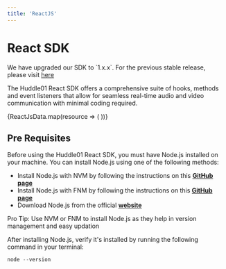 ```yaml
---
title: 'ReactJS'
---
```



# React SDK

<Callout>
  We have upgraded our SDK to `1.x.x`. For the previous stable release, please visit <a className="text-bold underline" href="https://legacy.docs.huddle01.com/docs">here</a>
</Callout>

The Huddle01 React SDK offers a comprehensive suite of hooks, methods and event listeners that allow for seamless real-time audio and video communication with minimal coding required.

<div className="my-16 xl:max-w-none">
  <div className="not-prose mt-4 grid grid-cols-1 gap-8 sm:grid-cols-2 xl:grid-cols-3">
    {ReactJsData.map(resource => (
      <GradientCard key={resource.href} resource={resource} />
    ))}
  </div>
</div>

## Pre Requisites

Before using the Huddle01 React SDK, you must have Node.js installed on your machine. You can install Node.js using one of the following methods:

- Install Node.js with NVM by following the instructions on this **[GitHub page](https://github.com/nvm-sh/nvm)**
- Install Node.js with FNM by following the instructions on this **[GitHub page](https://github.com/Schniz/fnm)**
- Download Node.js from the official **[website](https://nodejs.org/)**

<Callout>
 Pro Tip: Use NVM or FNM to install Node.js as they help in version management and easy updation

</Callout>

After installing Node.js, verify it's installed by running the following command in your terminal:

```jsx
node --version
```

